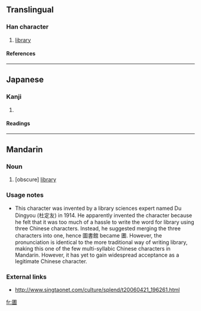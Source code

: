 ==Translingual==
===Han character===
{{Han char|rn=31|rad=囗|as=10|sn=13|four=|canj=田中土日 (WLGA)}}
# [[library]]
====References====
{{Han ref|kx=0220.151|dkj=04829|dj=0452.070|hdz=10724.111|uh=5715|ud=22293}}
----
==Japanese==
===Kanji===
{{ja-kanji|grade=|rs=囗10}}
# {{defn|Japanese}} 
====Readings====
{{ja-readings|on=[[としょかん]] (toshokan), [[しょ]] (sho)|kun=}}

----

==Mandarin==
===Noun===
{{cmn-noun|ts|pin=túshūguǎn|pint=tu2shu1guan3|rs=囗10}}

# [obscure] [[library]]

===Usage notes===
*This character was invented by a library sciences expert named Du Dingyou (杜定友) in 1914.  He apparently invented the character because he felt that it was too much of a hassle to write the word for library using three Chinese characters.  Instead, he suggested merging the three characters into one, hence 圖書館 became 圕.  However, the pronunciation is identical to the more traditional way of writing library, making this one of the few multi-syllabic Chinese characters in Mandarin.  However, it has yet to gain widespread acceptance as a legitimate Chinese character.

===External links===
*http://www.singtaonet.com/culture/splend/t20060421_196261.html

[[fr:圕]]